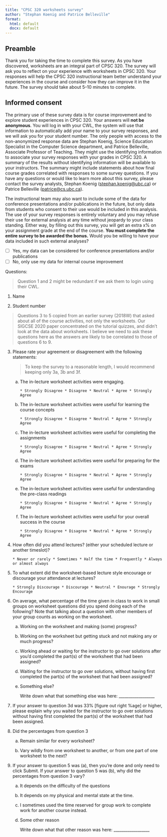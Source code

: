 ```yaml
---
title: "CPSC 320 worksheets survey"
author: "Stephan Koenig and Patrice Belleville"
format:
  html: default
  docx: default
---
```


## Preamble

Thank you for taking the time to complete this survey.
As you have discovered, worksheets are an integral part of CPSC 320.
The survey will ask you to reflect on your experience with worksheets in CPSC 320.
Your responses will help the CPSC 320 instructional team better understand your experiences in the course and consider how they can improve it in the future.
The survey should take about 5--10 minutes to complete.

## Informed consent

The primary use of these survey data is for course improvement and to explore student experiences in CPSC 320.
Your answers will **not be anonymous**.
You will log in with your CWL, the system will use that information to automatically add your name to your survey responses, and we will ask you for your student number.
The only people with access to the non-anonymized response data are Stephan Koenig, Science Education Specialist in the Computer Science department, and Patrice Belleville, Associate Professor of Teaching.
They might use the identifying information to associate your survey responses with your grades in CPSC 320.
A summary of the results without identifying information will be available to your instructors.
The summary might include statements about how final course grades correlated with responses to some survey questions.
If you have any questions or would like to learn more about this survey, please contact the survey analysts, Stephan Koenig (<stephan.koenig@ubc.ca>) or Patrice Belleville (<patrice@cs.ubc.ca>).

The instructional team may also want to include some of the data for conference presentations and/or publications in the future, but only data from students who consent to their use would be included in this analysis.
The use of your survey responses is entirely voluntary and you may refuse their use for external analysis at any time without jeopardy to your class standing.
Either way, by filling out this survey, you will get an extra x% on your assignment grade at the end of the course.
**You must complete the entire survey to be awarded the bonus.** Would you be willing to have your data included in such external analyses?

-   [ ] Yes, my data can be considered for conference presentations and/or publications
-   [ ] No, only use my data for internal course improvement

Questions:

> Question 1 and 2 might be redundant if we ask them to login using their CWL.

1.  Name

2.  Student number

> Questions 3 to 5 copied from an earlier survey (2018W) that asked about all of the course activities, not only the worksheets.
> Our SIGCSE 2020 paper concentrated on the tutorial quizzes, and didn't look at the data about worksheets.
> I believe we need to ask these questions here as the answers are likely to be correlated to those of questions 6 to 9.

3.  Please rate your agreement or disagreement with the following statements:

    > To keep the survey to a reasonable length, I would recommend keeping only 3a, 3b and 3f.

    a.  The in-lecture worksheet activities were engaging.

        ```         
        * Strongly Disagree * Disagree * Neutral * Agree * Strongly Agree
        ```

    b.  The in-lecture worksheet activities were useful for learning the course concepts

        ```         
        * Strongly Disagree * Disagree * Neutral * Agree * Strongly Agree
        ```

    c.  The in-lecture worksheet activities were useful for completing the assignments

        ```         
        * Strongly Disagree * Disagree * Neutral * Agree * Strongly Agree
        ```

    d.  The in-lecture worksheet activities were useful for preparing for the exams

        ```         
        * Strongly Disagree * Disagree * Neutral * Agree * Strongly Agree
        ```

    e.  The in-lecture worksheet activities were useful for understanding the pre-class readings

        ```         
        * Strongly Disagree * Disagree * Neutral * Agree * Strongly Agree
        ```

    f.  The in-lecture worksheet activities were useful for your overall success in the course

        ```         
        * Strongly Disagree * Disagree * Neutral * Agree * Strongly Agree
        ```

4.  How often did you attend lectures?
    (either your scheduled lecture or another timeslot)?

    ```         
    * Never or rarely * Sometimes * Half the time * Frequently * Always or almost always
    ```

5.  To what extent did the worksheet-based lecture style encourage or discourage your attendance at lectures?

    ```         
    * Strongly Discourage * Discourage * Neutral * Enourage * Strongly Encourage
    ```

6.  On average, what percentage of the time given in class to work in small groups on worksheet questions did you spend doing each of the following?
    Note that talking about a question with other members of your group counts as working on the worksheet.

    a.  Working on the worksheet and making (some) progress?

    b.  Working on the worksheet but getting stuck and not making any or much progress?

    c.  Working ahead or waiting for the instructor to go over solutions after you'd completed the part(s) of the worksheet that had been assigned?

    d.  Waiting for the instructor to go over solutions, without having first completed the part(s) of the worksheet that had been assigned?

    e.  Something else?

        Write down what that something else was here: \_\_\_\_\_\_\_\_\_\_\_\_\_\_\_\_\_\_

7.  If your answer to question 3d was 33% \[figure out right %age\] or higher, please explain why you waited for the instructor to go over solutions without having first completed the part(s) of the worksheet that had been assigned.

8.  Did the percentages from question 3

    a.  Remain similar for every worksheet?

    b.  Vary wildly from one worksheet to another, or from one part of one worksheet to the next?

9.  If your answer to question 5 was (a), then you're done and only need to click Submit.
    If your answer to question 5 was (b), why did the percentages from question 3 vary?

    a.  It depends on the difficulty of the questions

    b.  It depends on my physical and mental state at the time.

    c.  I sometimes used the time reserved for group work to complete work for another course instead.

    d.  Some other reason

        Write down what that other reason was here: \_\_\_\_\_\_\_\_\_\_\_\_\_\_\_\_\_\_

